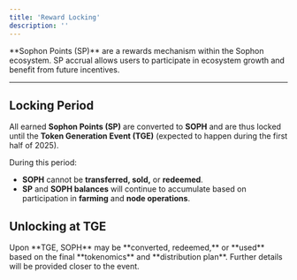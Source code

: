```yaml
---
title: 'Reward Locking'
description: ''
---
```


<Tip>
**Sophon Points (SP)** are a rewards mechanism within the Sophon ecosystem. SP accrual allows users to participate in ecosystem growth and benefit from future incentives.
</Tip>

---

## Locking Period

All earned **Sophon Points (SP)** are converted to **SOPH** and are thus locked until the **Token Generation Event (TGE)** (expected to happen during the first half of 2025).

During this period:

- **SOPH** cannot be **transferred, sold,** or **redeemed**.
- **SP** and **SOPH balances** will continue to accumulate based on participation in **farming** and **node operations**.

## Unlocking at TGE

<Warning>
Upon **TGE, SOPH** may be **converted, redeemed,** or **used** based on the final **tokenomics** and **distribution plan**. Further details will be provided closer to the event.
</Warning>
